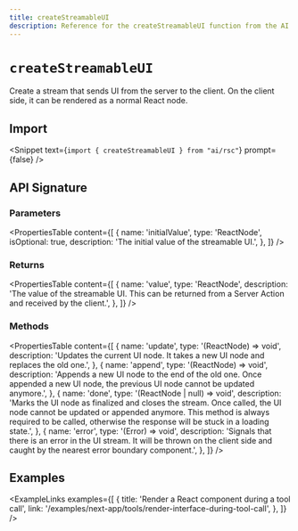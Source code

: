 ```yaml
---
title: createStreamableUI
description: Reference for the createStreamableUI function from the AI SDK RSC
---
```


# `createStreamableUI`

Create a stream that sends UI from the server to the client. On the client side, it can be rendered as a normal React node.

## Import

<Snippet text={`import { createStreamableUI } from "ai/rsc"`} prompt={false} />

## API Signature

### Parameters

<PropertiesTable
  content={[
    {
      name: 'initialValue',
      type: 'ReactNode',
      isOptional: true,
      description: 'The initial value of the streamable UI.',
    },
  ]}
/>

### Returns

<PropertiesTable
  content={[
    {
      name: 'value',
      type: 'ReactNode',
      description:
        'The value of the streamable UI. This can be returned from a Server Action and received by the client.',
    },
  ]}
/>

### Methods

<PropertiesTable
  content={[
    {
      name: 'update',
      type: '(ReactNode) => void',
      description:
        'Updates the current UI node. It takes a new UI node and replaces the old one.',
    },
    {
      name: 'append',
      type: '(ReactNode) => void',
      description:
        'Appends a new UI node to the end of the old one. Once appended a new UI node, the previous UI node cannot be updated anymore.',
    },
    {
      name: 'done',
      type: '(ReactNode | null) => void',
      description:
        'Marks the UI node as finalized and closes the stream. Once called, the UI node cannot be updated or appended anymore. This method is always required to be called, otherwise the response will be stuck in a loading state.',
    },
    {
      name: 'error',
      type: '(Error) => void',
      description:
        'Signals that there is an error in the UI stream. It will be thrown on the client side and caught by the nearest error boundary component.',
    },
  ]}
/>

## Examples

<ExampleLinks
  examples={[
    {
      title: 'Render a React component during a tool call',
      link: '/examples/next-app/tools/render-interface-during-tool-call',
    },
  ]}
/>
